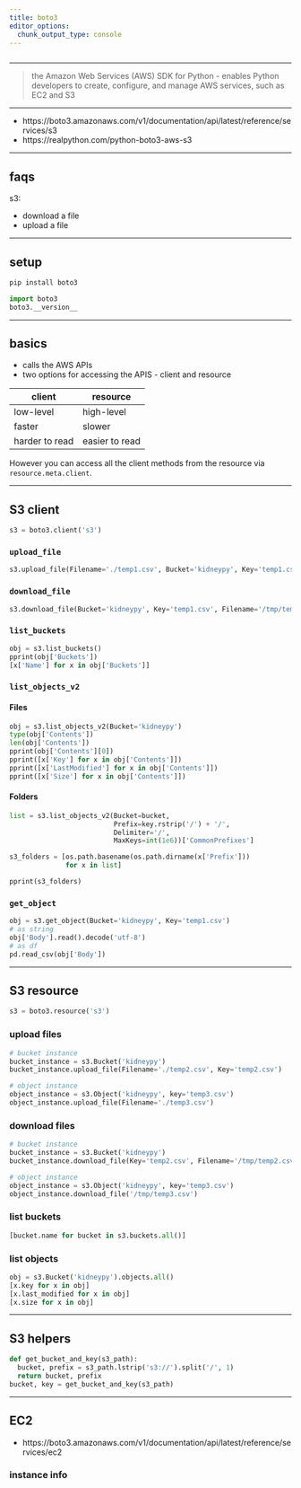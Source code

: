 ```yaml
---
title: boto3
editor_options: 
  chunk_output_type: console
---
```


```r
```

*********************************************************************

> the Amazon Web Services (AWS) SDK for Python - enables Python developers to create, configure, and manage AWS services, such as EC2 and S3

*********************************************************************

* https://boto3.amazonaws.com/v1/documentation/api/latest/reference/services/s3
* https://realpython.com/python-boto3-aws-s3  

*********************************************************************

## faqs

s3:

* download a file
* upload a file

*********************************************************************

## setup

```sh
pip install boto3
```

```python
import boto3
boto3.__version__
```

*********************************************************************

## basics

* calls the AWS APIs  
* two options for accessing the APIS - client and resource

client | resource
------------- | -------------
low-level | high-level
faster | slower
harder to read | easier to read

However you can access all the client methods from the resource via `resource.meta.client`. 

*********************************************************************

## S3 client

```python
s3 = boto3.client('s3')
```

### `upload_file`

```python
s3.upload_file(Filename='./temp1.csv', Bucket='kidneypy', Key='temp1.csv')
```

### `download_file`

```python
s3.download_file(Bucket='kidneypy', Key='temp1.csv', Filename='/tmp/temp1.csv')
```

### `list_buckets`

```python
obj = s3.list_buckets()
pprint(obj['Buckets'])
[x['Name'] for x in obj['Buckets']]
```

### `list_objects_v2`

#### Files

```python
obj = s3.list_objects_v2(Bucket='kidneypy')
type(obj['Contents'])
len(obj['Contents'])
pprint(obj['Contents'][0])
pprint([x['Key'] for x in obj['Contents']])
pprint([x['LastModified'] for x in obj['Contents']])
pprint([x['Size'] for x in obj['Contents']])
```

#### Folders

```python
list = s3.list_objects_v2(Bucket=bucket,
                          Prefix=key.rstrip('/') + '/',
                          Delimiter='/',
                          MaxKeys=int(1e6))['CommonPrefixes']

s3_folders = [os.path.basename(os.path.dirname(x['Prefix']))
              for x in list]

pprint(s3_folders)
```

### `get_object`

```python
obj = s3.get_object(Bucket='kidneypy', Key='temp1.csv')
# as string
obj['Body'].read().decode('utf-8') 
# as df
pd.read_csv(obj['Body'])
```


*********************************************************************

## S3 resource

```python
s3 = boto3.resource('s3')
```

### upload files

```python
# bucket instance
bucket_instance = s3.Bucket('kidneypy')
bucket_instance.upload_file(Filename='./temp2.csv', Key='temp2.csv')

# object instance
object_instance = s3.Object('kidneypy', key='temp3.csv')
object_instance.upload_file(Filename='./temp3.csv')
```

### download files

```python
# bucket instance
bucket_instance = s3.Bucket('kidneypy')
bucket_instance.download_file(Key='temp2.csv', Filename='/tmp/temp2.csv')

# object instance
object_instance = s3.Object('kidneypy', key='temp3.csv')
object_instance.download_file('/tmp/temp3.csv')
```

### list buckets

```python
[bucket.name for bucket in s3.buckets.all()]
```

### list objects

```python
obj = s3.Bucket('kidneypy').objects.all()
[x.key for x in obj]
[x.last_modified for x in obj]
[x.size for x in obj]
```

*********************************************************************

## S3 helpers
 
```python
def get_bucket_and_key(s3_path):
  bucket, prefix = s3_path.lstrip('s3://').split('/', 1)
  return bucket, prefix
bucket, key = get_bucket_and_key(s3_path)
```

*********************************************************************

## EC2

* https://boto3.amazonaws.com/v1/documentation/api/latest/reference/services/ec2

### instance info

